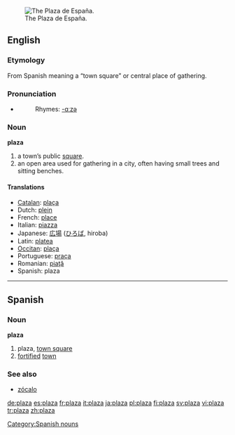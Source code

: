 {{see|plaża}}
[[Image:Plaza de España.jpg|thumb|right|The Plaza de España.]]
==English==

===Etymology===
From Spanish meaning a “town square” or central place of gathering.

===Pronunciation===
*{{audio|en-us-plaza.ogg|Audio (US)}}
*:Rhymes: [[Rhymes:English:-ɑːzə|-ɑːzə]]

===Noun===
'''plaza'''

# a town’s public [[square]].
# an open area used for gathering in a city, often having small trees and sitting benches.

====Translations====
*[[Catalan]]: [[plaça]]
*Dutch: [[plein]] {{n}}
*French: [[place]]
*Italian: [[piazza]]
*Japanese: [[広場]] ([[ひろば]], hiroba)
*Latin: [[platea]]
*[[Occitan]]: [[plaça]]
*Portuguese: [[praça]]
*Romanian: [[piaţă]]
*Spanish: plaza

----

==Spanish==
===Noun===
'''plaza'''

# plaza, [[town square]]
# [[fortified]] [[town]]

[[Category:Spanish nouns]]

===See also===
*[[zócalo]]

[[de:plaza]]
[[es:plaza]]
[[fr:plaza]]
[[it:plaza]]
[[ja:plaza]]
[[pl:plaza]]
[[fi:plaza]]
[[sv:plaza]]
[[vi:plaza]]
[[tr:plaza]]
[[zh:plaza]]